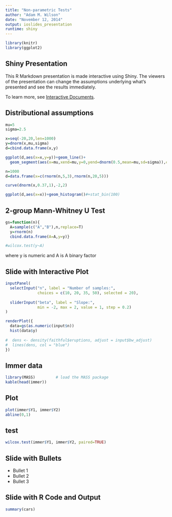 ```yaml
---
title: "Non-parametric Tests"
author: "Adam M. Wilson"
date: "November 12, 2014"
output: ioslides_presentation
runtime: shiny
---
```

```r
library(knitr)
library(ggplot2)
```
## Shiny Presentation

This R Markdown presentation is made interactive using Shiny. The viewers of the presentation can change the assumptions underlying what's presented and see the results immediately. 

To learn more, see [Interactive Documents](http://rmarkdown.rstudio.com/authoring_shiny.html).

## Distributional assumptions
```r
mu=5
sigma=2.5

x=seq(-20,20,len=1000)
y=dnorm(x,mu,sigma)
d=cbind.data.frame(x,y)

ggplot(d,aes(x=x,y=y))+geom_line()+
  geom_segment(aes(x=mu,xend=mu,y=0,yend=dnorm(0.5,mean=mu,sd=sigma)),col="red")

n=1000
d=data.frame(x=c(rnorm(n,5,3),rnorm(n,20,5)))

curve(dnorm(x,0.37,1),-2,2)

ggplot(d,aes(x=x))+geom_histogram()#+stat_bin(100)


```



## 2-group Mann-Whitney U Test 
```r
gs=function(n){
  A=sample(c("A","B"),n,replace=T)
  y=rnorm(n)
  cbind.data.frame(A=A,y=y)}

#wilcox.test(y~A) 
```
where y is numeric and A is A binary factor

## Slide with Interactive Plot

```r
inputPanel(
  selectInput("n", label = "Number of samples:",
              choices = c(10, 20, 35, 50), selected = 20),
  
  sliderInput("beta", label = "Slope:",
              min = -2, max = 2, value = 1, step = 0.2)
)

renderPlot({
  data=gs(as.numeric(input$n))
  hist(data$y)
  
#  dens <- density(faithful$eruptions, adjust = input$bw_adjust)
#  lines(dens, col = "blue")
})
```

## Immer data
```r
library(MASS)         # load the MASS package 
kable(head(immer)) 
```


## Plot
```r
plot(immer$Y1, immer$Y2) 
abline(0,1)
```

## test
```r
wilcox.test(immer$Y1, immer$Y2, paired=TRUE) 
```

## Slide with Bullets

- Bullet 1
- Bullet 2
- Bullet 3

## Slide with R Code and Output

```r
summary(cars)
```


